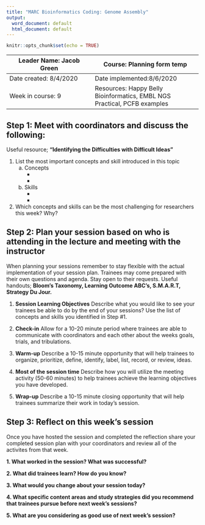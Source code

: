 ```yaml
---
title: "MARC Bioinformatics Coding: Genome Assembly"
output:
  word_document: default
  html_document: default
---
```


```r
knitr::opts_chunk$set(echo = TRUE)
```

| Leader Name: Jacob Green | Course: Planning form temp     |
|--------------------------|--------------------------------|
| Date created: 8/4/2020   | Date implemented:8/6/2020      |
| Week in course: 9        | Resources: Happy Belly Bioinformatics, EMBL NGS Practical, PCFB examples|

## Step 1: Meet with coordinators and discuss the following:
Useful resource; **"Identifying the Difficulties with Difficult Ideas"**

1. List the most important concepts and skill introduced in this topic
    a. Concepts
        *
        *
    b. Skills
        *
        *

2. Which concepts and skills can be the most challenging for researchers this week? Why?

## Step 2: Plan your session based on who is attending in the lecture and meeting with the instructor
When planning your sessions remember to stay flexible with the actual implementation of your session plan. Trainees may come prepared with their own questions and agenda. Stay open to their requests. Useful handouts; **Bloom's Taxonomy, Learning Outcome ABC's, S.M.A.R.T, Strategy Du Jour.**

1. **Session Learning Objectives**
Describe what you would like to see your trainees be able to do by the end of your sessions? Use the list of concepts and skills you identified in Step #1. 

2. **Check-in**
Allow for a 10-20 minute period where trainees are able to communicate with coordinators and each other about the weeks goals, trials, and tribulations.

3. **Warm-up**
Describe a 10-15 minute opportunity that will help trainees to organize, prioritize, define, identify, label, list, record, or review, ideas.

4. **Most of the session time**
Describe how you will utilize the meeting activity (50-60 minutes) to help trainees achieve the learning objectives you have developed.

5. **Wrap-up**
Describe a 10-15 minute closing opportunity that will help trainees summarize their work in today's session. 

## Step 3: Reflect on this week's session
Once you have hosted the session and completed the reflection share your completed session plan with your coordinators and review all of the activites from that week.

**1. What worked in the session? What was successful?**

**2. What did trainees learn? How do you know?**

**3. What would you change about your session today?**

**4. What specific content areas and study strategies did you recommend that trainees pursue before next week's sessions?**

**5. What are you considering as good use of next week's session?**

